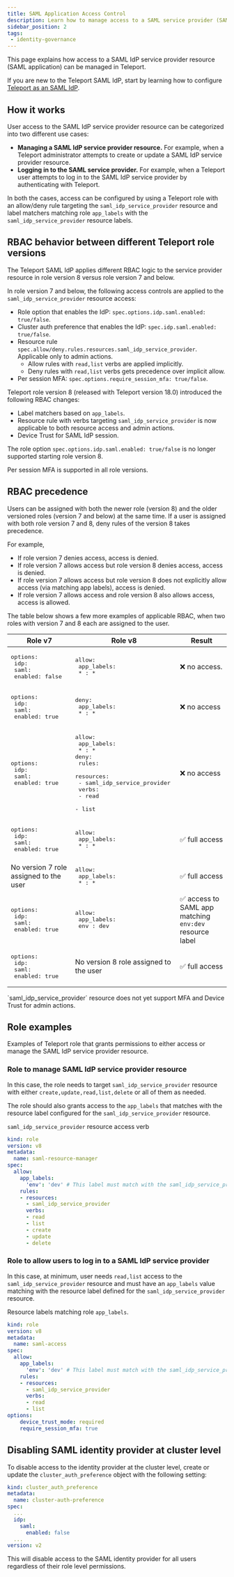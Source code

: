 ```yaml
---
title: SAML Application Access Control
description: Learn how to manage access to a SAML service provider (SAML applications).
sidebar_position: 2
tags:
 - identity-governance
---
```


This page explains how access to a SAML IdP service provider resource (SAML application)
can be managed in Teleport. 

If you are new to the Teleport SAML IdP, start by learning how to configure [Teleport as 
an SAML IdP](saml-guide.mdx).

## How it works 

User access to the SAML IdP service provider resource can be categorized into two different 
use cases:
- **Managing a SAML IdP service provider resource.** For example, when a Teleport administrator 
  attempts to create or update a SAML IdP service provider resource.
- **Logging in to the SAML service provider.** For example, when a Teleport user attempts to
  log in to the SAML IdP service provider by authenticating with Teleport. 

In both the cases, access can be configured by using a Teleport role 
with an allow/deny rule targeting the `saml_idp_service_provider` resource and label matchers
matching role `app_labels` with the `saml_idp_service_provider` resource labels. 


## RBAC behavior between different Teleport role versions

The Teleport SAML IdP applies different RBAC logic to the service provider resource in
role version 8 versus role version 7 and below. 

In role version 7 and below, the following access controls are applied to the `saml_idp_service_provider`
resource access: 

- Role option that enables the IdP: `spec.options.idp.saml.enabled: true/false`.
- Cluster auth preference that enables the IdP: `spec.idp.saml.enabled: true/false`.
- Resource rule `spec.allow/deny.rules.resources.saml_idp_service_provider`. Applicable only
  to admin actions. 
  - Allow rules with `read,list` verbs are applied implicitly. 
  - Deny rules with `read,list` verbs gets precedence over implicit allow. 
- Per session MFA: `spec.options.require_session_mfa: true/false`.

Teleport role version 8 (released with Teleport version 18.0) introduced the following RBAC changes:
- Label matchers based on `app_labels`.
- Resource rule with verbs targeting `saml_idp_service_provider` is now applicable to both resource 
  access and admin actions. 
- Device Trust for SAML IdP session.

The role option `spec.options.idp.saml.enabled: true/false` is no longer supported starting 
role version 8.

Per session MFA is supported in all role versions.


## RBAC precedence

Users can be assigned with both the newer role (version 8) and the older versioned roles 
(version 7 and below) at the same time. If a user is assigned with both role version 7 and 8, 
deny rules of the version 8 takes precedence.

For example,
- If role version 7 denies access, access is denied.
- If role version 7 allows access but role version 8 denies access, access is denied. 
- If role version 7 allows access but role version 8 does not explicitly allow access 
  (via matching app labels), access is denied. 
- If role version 7 allows access and role version 8 also allows access, access is allowed.

The table below shows a few more examples of applicable RBAC, when two roles with version 7 and 8 each are assigned to the user.

| Role v7                                                                    | Role v8                                                    |  Result           |
|----------------------------------------------------------------------------|------------------------------------------------------------|-------------------|
| <pre>options:<br/>  idp:<br/>    saml:<br/>      enabled: false</pre>      | <pre>allow:<br/>  app_labels:<br/>    * : *</pre>          | ❌ no access.      |
| <pre>options:<br/>  idp:<br/>    saml:<br/>      enabled: true</pre>       | <pre>deny:<br/>  app_labels:<br/>     * : *</pre>          | ❌ no access       |  
| <pre>options:<br/>  idp:<br/>    saml:<br/>      enabled: true</pre>       | <pre>allow:<br/>  app_labels:<br/>    * : *<br/>deny:<br/>  rules:<br/>    resources:<br/>    - saml_idp_service_provider<br/>    verbs:<br/>    - read<br/>    - list</pre>          | ❌ no access     | 
| <pre>options:<br/>  idp:<br/>    saml:<br/>      enabled: true</pre>       | <pre>allow:<br/>  app_labels:<br/>    * : *</pre>          | ✅ full access     | 
| No version 7 role assigned to the user                                     | <pre>allow:<br/>  app_labels:<br/>    * : *</pre>          | ✅ full access     | 
| <pre>options:<br/>  idp:<br/>    saml:<br/>      enabled: true</pre>       | <pre>allow:<br/>  app_labels:<br/>    env : dev</pre>      | ✅ access to SAML app matching `env:dev` resource label       |  
| <pre>options:<br/>  idp:<br/>    saml:<br/>      enabled: true</pre>       | No version 8 role assigned to the user           | ✅ full access     | 

<Admonition type="important" title="Admin Actions">
 `saml_idp_service_provider` resource does not yet support MFA and Device Trust for admin actions. 
</Admonition>

## Role examples

Examples of Teleport role that grants permissions to either access or manage 
the SAML IdP service provider resource. 

### Role to manage SAML IdP service provider resource

In this case, the role needs to target `saml_idp_service_provider` resource with 
either `create,update,read,list,delete` or all of them as needed. 

The role should also grants access to the `app_labels` that matches with the 
resource label configured for the `saml_idp_service_provider` resource. 

`saml_idp_service_provider` resource access verb
```yaml
kind: role
version: v8
metadata:
  name: saml-resource-manager
spec:
  allow:
    app_labels:
      'env': 'dev' # This label must match with the saml_idp_service_provider resource label
    rules:
    - resources:
      - saml_idp_service_provider
      verbs:
      - read
      - list
      - create
      - update
      - delete
```

### Role to allow users to log in to a SAML IdP service provider 

In this case, at minimum, user needs `read,list` access to the `saml_idp_service_provider` 
resource and must have an `app_labels` value matching with the resource label defined for 
the `saml_idp_service_provider` resource. 

Resource labels matching role `app_labels`.
```yaml 
kind: role
version: v8
metadata:
  name: saml-access
spec:
  allow:
    app_labels:
      'env': 'dev' # This label must match with the saml_idp_service_provider resource label
    rules:
    - resources:
      - saml_idp_service_provider
      verbs:
      - read
      - list
options:
    device_trust_mode: required
    require_session_mfa: true
```


## Disabling SAML identity provider at cluster level

To disable access to the identity provider at the cluster level, create
or update the `cluster_auth_preference` object with the following setting:

```yaml
kind: cluster_auth_preference
metadata:
  name: cluster-auth-preference
spec:
  ...
  idp:
    saml:
      enabled: false
  ...
version: v2
```

This will disable access to the SAML identity provider for all users regardless
of their role level permissions.
